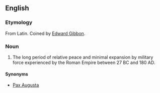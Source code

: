 ==English==
{{wikipedia}}
===Etymology===
From Latin.  Coined by [[w:Edward Gibbon|Edward Gibbon]].

===Noun===
{{en-proper noun|sg=[[Pax]] [[Romana]]}}
# The long period of relative peace and minimal expansion by military force experienced by the Roman Empire between 27 BC and 180 AD.

====Synonyms====
*[[Pax Augusta]]
